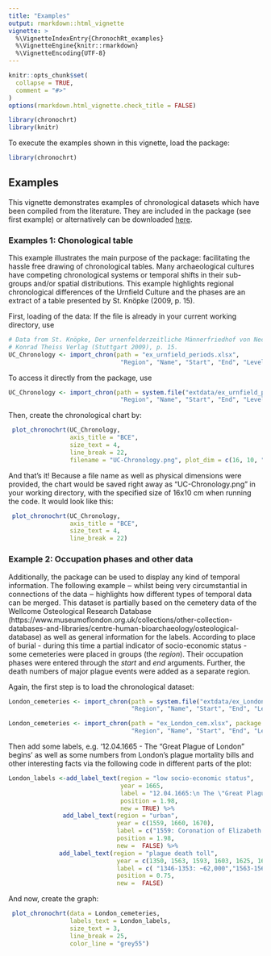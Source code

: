 ```yaml
---
title: "Examples"
output: rmarkdown::html_vignette
vignette: >
  %\VignetteIndexEntry{ChronochRt_examples}
  %\VignetteEngine{knitr::rmarkdown}
  %\VignetteEncoding{UTF-8}
---
```


```r
knitr::opts_chunk$set(
  collapse = TRUE,
  comment = "#>"
)
options(rmarkdown.html_vignette.check_title = FALSE)

library(chronochrt)
library(knitr)
```

To execute the examples shown in this vignette, load the package:  

```r
library(chronochrt)
```

## Examples

This vignette demonstrates examples of chronological datasets which have been compiled from the literature. They are included in the package (see first example) or alternatively can be downloaded [here](https://gitlab.com/archaeothommy/chronochrt/tree/master/inst/extdata). 

### Examples 1: Chonological table
This example illustrates the main purpose of the package: facilitating the hassle free drawing of chronological tables. 
Many archaeological cultures have competing chronological systems or temporal shifts in their sub-groups and/or spatial distributions. This example highlights regional chronological differences of the Urnfield Culture and the phases are an extract of a table presented by St. Knöpke (2009, p. 15). 

First, loading of the data: 
If the file is already in your current working directory, use
```r
# Data from St. Knöpke, Der urnenfelderzeitliche Männerfriedhof von Neckarsulm. 
# Konrad Theiss Verlag (Stuttgart 2009), p. 15.
UC_Chronology <- import_chron(path = "ex_urnfield_periods.xlsx",
                               "Region", "Name", "Start", "End", "Level")
```

To access it directly from the package, use 
```r
UC_Chronology <- import_chron(path = system.file("extdata/ex_urnfield_periods.xlsx", package = 'chronochrt'),
                               "Region", "Name", "Start", "End", "Level")
```

Then, create the chronological chart by: 
```r
 plot_chronochrt(UC_Chronology, 
                 axis_title = "BCE", 
                 size_text = 4, 
                 line_break = 22, 
                 filename = "UC-Chronology.png", plot_dim = c(16, 10, "cm"))

```

And that's it! Because a file name as well as physical dimensions were provided, the chart would be saved right away as "UC-Chronology.png" in your working directory, with the specified size of 16x10 cm when running the code. It would look like this: 

```r
 plot_chronochrt(UC_Chronology, 
                 axis_title = "BCE", 
                 size_text = 4, 
                 line_break = 22)

```

### Example 2: Occupation phases and other data

Additionally, the package can be used to display any kind of temporal information. The following example ‒ whilst being very circumstantial in connections of the data ‒ highlights how different types of temporal data can be merged. This dataset is partially based on the cemetery data of the Wellcome Osteological Research Database (https://www.museumoflondon.org.uk/collections/other-collection-databases-and-libraries/centre-human-bioarchaeology/osteological-database) as well as general information for the labels.
According to place of burial - during this time a partial indicator of socio-economic status - some cemeteries were placed in groups (the _region_). Their occupation phases were entered through the _start_ and _end_ arguments. Further, the death numbers of major plague events were added as a separate region. 

Again, the first step is to load the chronological dataset:
```r
London_cemeteries <- import_chron(path = system.file("extdata/ex_London_cem.xlsx", package = 'chronochrt'),
                                  "Region", "Name", "Start", "End", "Level")
```

```r
London_cemeteries <- import_chron(path = "ex_London_cem.xlsx", package = 'ChronochRt'),
                                  "Region", "Name", "Start", "End", "Level")
```

Then add some labels, e.g. '12.04.1665 - The "Great Plague of London" begins' as well as some numbers from London's plague mortality bills and other interesting facts via the following code in different parts of the plot:
```r
London_labels <-add_label_text(region = "low socio-economic status",
                               year = 1665,
                               label = "12.04.1665:\n The \"Great Plague of London\"\n begins",
                               position = 1.98, 
                               new = TRUE) %>%
               add_label_text(region = "urban",
                              year = c(1559, 1660, 1670),
                              label = c("1559: Coronation of Elizabeth I ", "1664: Sighting of a bright comet", "1666: Great Fire of London"),
                              position = 1.98,
                              new =  FALSE) %>% 
              add_label_text(region = "plague death toll",
                              year = c(1350, 1563, 1593, 1603, 1625, 1636, 1647, 1665),
                              label = c( "1346-1353: ~62,000","1563-1564: 20 136" , "1593: 15 003","1603: 33 347", "1625: 41,313", "1636: 10 000", "1647: 3,597" ,"1665: 68 596"),
                              position = 0.75,
                              new =  FALSE) 
```

And now, create the graph:
```r
 plot_chronochrt(data = London_cemeteries, 
                 labels_text = London_labels, 
                 size_text = 3, 
                 line_break = 25, 
                 color_line = "grey55")


```
